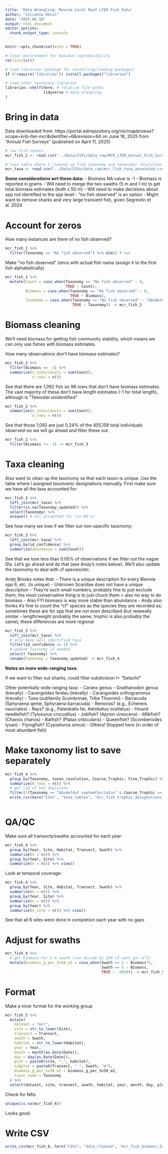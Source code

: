 ```yaml
---
title: 'Data Wrangling: Moorea Coral Reef LTER Fish Data'
author: "Julianna Renzi"
date: "2025-06-18"
output: html_document
editor_options: 
  chunk_output_type: console
---
```


```r
knitr::opts_chunk$set(echo = TRUE)
```

```r
# Clear environment for maximum reproducibility
rm(list=ls())

# load librarian (package for installing/loading packages)
if (!require("librarian")) install.packages("librarian")

# Load other necessary libraries
librarian::shelf(here, # relative file paths
                 tidyverse # data wrangling
)
```

# Bring in data

Data downloaded from: https://portal.edirepository.org/nis/mapbrowse?scope=knb-lter-mcr&identifier=6&revision=64 on June 18, 2025 from "Annual Fish Surveys" (published on April 11, 2025)

```r
# raw fish counts
mcr_fish_1 <- read.csv("../Data/CSVs/data_raw/MCR_LTER_Annual_Fish_Survey_20250324.csv")

# taxa table where I cleaned up fish taxonomy and taxonomic resolution
mcr_taxa <- read.csv("../Data/CSVs/data_raw/mcr_fish_taxa_annotated.csv")
```

**Some considerations wrt these data:**
- Biomass NA value is -1
- Biomass is reported in grams
- Will need to merge the two swaths (5 m and 1 m) to get total biomass estimates (both x 50 m)
- Will need to make decisions about spp not identified to the spp level
- "no fish observed" is an option
- Might want to remove sharks and very large transient fish, given Segrestin et al. 2024

# Account for zeros

How many instances are there of no fish observed?

```r
mcr_fish_1 %>% 
  filter(Taxonomy == "No fish observed") %>% dim() # two
```

Make "no fish observed" zeros with actual fish name (assign it to the first fish alphabetically)

```r
mcr_fish_1 %>% 
  mutate(Count = case_when(Taxonomy == "No fish observed" ~ 0,
                           TRUE ~ Count),
         Biomass = case_when(Taxonomy == "No fish observed" ~ 0,
                             TRUE ~ Biomass),
         Taxonomy = case_when(Taxonomy == "No fish observed" ~ "Abudefduf septemfasciatus",
                              TRUE ~ Taxonomy)) -> mcr_fish_2
```

# Biomass cleaning

We'll need biomass for getting fish community stability, which means we can only use fishes with biomass estimates.

How many observations don't have biomass estimates?

```r
mcr_fish_2 %>% 
  filter(Biomass == -1) %>% 
  summarize(n_individuals = sum(Count),
            n_rows = n()) 
```

See that there are 1,092 fish on 96 rows that don't have biomass estimates. The vast majority of these don't have length estimates (-1 for total length), although is "Teleostei unidentified" 

```r
mcr_fish_2 %>% 
  summarize(n_individuals = sum(Count),
            n_rows = n()) 
```

See that those 1,092 are just 0.24% of the 455,158 total individuals observed--so we will go ahead and filter these out.

```r
mcr_fish_2 %>% 
  filter(Biomass != -1) -> mcr_fish_3
```

# Taxa cleaning

Also want to clean up the taxonomy so that each taxon is unique. Use the table where I assigned taxonomic designations manually. First make sure we have all the taxa accounted for:

```r
mcr_fish_3 %>%
  left_join(mcr_taxa) %>% 
  filter(is.na(Taxonomy_updated)) %>% 
  select(Taxonomy) %>% 
  unique() # all accounted for (no NA's)
```

See how many we lose if we filter out non-specific taxonomy:

```r
mcr_fish_3 %>%
  left_join(mcr_taxa) %>% 
  group_by(id_confidence) %>% 
  summarize(abundance = sum(Count)) 
```

See that we lose less than 0.05% of observations if we filter out the vague IDs. Let's go ahead and do that (see Andy's notes below). We'll also update the taxonomy to deal with cf species/etc.

Andy Brooks notes that: 
- There is a unique description for every Blennie spp 6, etc. (is unique)
- Unknown Scaridae does not have a unique description
- They're such small numbers, probably fine to just exclude them; the most conservative thing is to just chuck them > also no way to do biomass
- Also FYI biomass is way more stable than abundance
- Andy also thinks it's fine to count the "cf" species as the species they are recorded as; sometimes these are for spp that are not even described (but reeeeally similar - 
length/weight probably the same; trophic is also probably the same); these differences are more regional 

```r
mcr_fish_3 %>%
  left_join(mcr_taxa) %>% 
  # only keep well identified taxa
  filter(id_confidence == 1) %>% 
  # update taxonomy if needed
  select(-Taxonomy) %>% 
  rename(Taxonomy = Taxonomy_updated) -> mcr_fish_4
```

**Notes on more wide-ranging taxa**:

If we want to filter out sharks, could filter subdivision != "Selachii"

Other potentially wide ranging taxa:
- Caranx genus
- Gnathanodon genus (trevally)
- Carangoides ferdau (trevally)
- Carangoides orthogrammus (trevally)
- Tuna (subfamily Scombrinae, Tribe Thunnini)
- Barracuda (Sphyraena qenie, Sphyraena barracuda)
- Remoras? (e.g., Echeneis naucrates)
- Rays? (e.g., Pateobatis fai, Aetobatus ocellatus)
- Hound needlefish? (Tylosurus crocodilus)
- Jobfish? (Aprion virescens)
- Milkfish? (Chanos chanos)
- Batfish? (Platax orbicularis)
- Queenfish? (Scomberoides lysan)
- Flyingfish? (Cypselurus simus)
- Others! Stopped here (in order of most abundant fish)

# Make taxonomy list to save separately

```r
mcr_fish_4 %>% 
  group_by(Taxonomy, taxon_resolution, Coarse_Trophic, Fine_Trophic) %>% 
  summarize(N_rows = n()) %>% 
  # get rid of bad duplicate
  filter(!(Taxonomy == "Abudefduf septemfasciatus" & Coarse_Trophic == "na")) %>% 
  write_csv(here("CSVs", "taxa_tables", "mcr_fish_trophic_designations.csv"))
  
```


# QA/QC

Make sure all transects/swaths accounted for each year:

```r
mcr_fish_4 %>% 
  group_by(Year, Site, Habitat, Transect, Swath) %>% 
  summarize(n = n()) %>% 
  group_by(Year, Site) %>% 
  summarize(n = n()) %>% view()
```

Look at temporal coverage:

```r
mcr_fish_4 %>% 
  group_by(Year, Site, Habitat, Transect, Swath) %>% 
  summarize(n = n()) %>% 
  group_by(Year, Site) %>% 
  summarize(n = n()) %>% 
  group_by(Year) %>% 
  summarize(n_site = n()) %>% view()
```

See that all 6 sites were done in completion each year with no gaps

# Adjust for swaths

```r
mcr_fish_4 %>% 
  # get biomass for 5 m swath (can divide by 250 if want per m^2)
  mutate(biomass_g_per_5x50_m2 = case_when(Swath == 1 ~ Biomass*5, 
                                           Swath == 5 ~ Biomass,
                                           TRUE ~ -9999)) -> mcr_fish_5
```

# Format

Make a nicer format for the working group

```r
mcr_fish_5 %>% 
  mutate(
    dataset = "mcr",
    site = str_to_lower(Site),
    transect = Transect,
    swath = Swath,
    habitat = str_to_lower(Habitat),
    year = Year,
    month = month(as.Date(Date)),
    day = day(as.Date(Date)),
    plot = paste0(site, "_", habitat), 
    subplot = paste0(Transect, "_", Swath, "m"),
    biomass_g_per_5x50_m2 = biomass_g_per_5x50_m2,
    taxon_name = Taxonomy
  ) %>% 
  select(dataset, site, transect, swath, habitat, year, month, day, plot, subplot, taxon_name, biomass_g_per_5x50_m2) -> mcr_fish_6
```

Check for NA's

```r
unique(is.na(mcr_fish_6))
```

Looks good.

# Write CSV

```r
write_csv(mcr_fish_6, here("CSVs", "data_cleaned", "mcr_fish_biomass_5x50m2.csv"))
```

